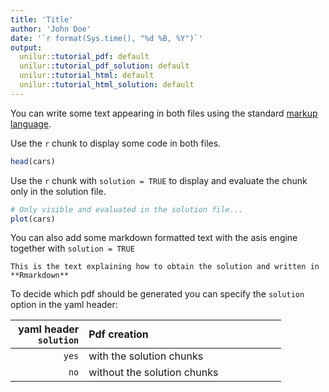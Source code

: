 ```yaml
---
title: 'Title'
author: 'John Doe'
date: '`r format(Sys.time(), "%d %B, %Y")`'
output:
  unilur::tutorial_pdf: default
  unilur::tutorial_pdf_solution: default
  unilur::tutorial_html: default
  unilur::tutorial_html_solution: default
---
```


You can write some text appearing in both files using the standard [markup language](http://rmarkdown.rstudio.com).

Use the `r` chunk to display some code in both files.

```r
head(cars)
```

Use the `r` chunk with `solution = TRUE` to display and evaluate the chunk only in the solution file.

```r
# Only visible and evaluated in the solution file...
plot(cars)
```

You can also add some markdown formatted text with the asis engine together with `solution = TRUE`

```asis
This is the text explaining how to obtain the solution and written in **Rmarkdown**
```

To decide which pdf should be generated you can specify the `solution` option in the yaml header:

-------------------------------------------------------------
     yaml header Pdf creation
      `solution`
---------------- --------------------------------------------
   `yes`         with the solution chunks

   `no`          without the solution chunks
-------------------------------------------------------------
